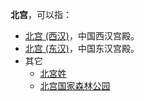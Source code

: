 '''北宫'''，可以指：
* [[北宫_(西汉)|北宫 (西汉)]]，中国西汉宫殿。
* [[北宫_(东汉)|北宫 (东汉)]]，中国东汉宫殿。
* 其它
**[[北宮姓|北宮姓]]
**[[北宫国家森林公园|北宫国家森林公园]]

{{disambig|Cat=二字建築物消歧義}}